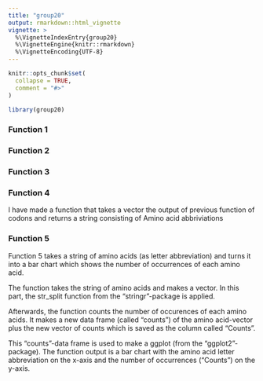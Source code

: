 ```yaml
---
title: "group20"
output: rmarkdown::html_vignette
vignette: >
  %\VignetteIndexEntry{group20}
  %\VignetteEngine{knitr::rmarkdown}
  %\VignetteEncoding{UTF-8}
---
```


```r
knitr::opts_chunk$set(
  collapse = TRUE,
  comment = "#>"
)
```

```r
library(group20)
```

### Function 1

### Function 2

### Function 3

### Function 4

I have made a function that takes a vector the output of previous function of codons and returns a string consisting of Amino acid abbriviations

### Function 5

Function 5 takes a string of amino acids (as letter abbreviation) and turns it into a bar chart which shows the number of occurrences of each amino acid. 

The function takes the string of amino acids and makes a vector. In this part, the str_split function from the "stringr"-package is applied. 

Afterwards, the function counts the number of occurences of each amino acids. It makes a new data frame (called "counts") of the amino acid-vector plus the new vector of counts which is saved as the column called "Counts".

This "counts"-data frame is used to make a ggplot (from the "ggplot2"-package). The function output is a bar chart with the amino acid letter abbreviation on the x-axis and the number of occurrences ("Counts") on the y-axis.
